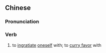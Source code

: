 ==Chinese==
{{zh-forms|s=趋附}}

===Pronunciation===
{{zh-pron
|m=qūfù
|c=ceoi1 fu6
|mn=qz,xm:chhu-hū/zz:chhi-hū
|cat=v
}}

===Verb===
{{zh-verb}}

# to [[ingratiate]] [[oneself]] with; to [[curry favor]] with
